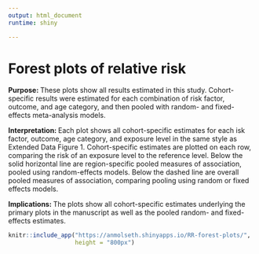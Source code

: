 ```yaml
---
output: html_document
runtime: shiny

---
```


# Forest plots of relative risk {#RR-forest}



__Purpose: __ These plots show all results estimated in this study. Cohort-specific results were estimated for each combination of risk factor, outcome, and age category, and then pooled with random- and fixed-effects meta-analysis models.

__Interpretation: __ Each plot shows all cohort-specific estimates for each isk factor, outcome,  age category, and exposure level in the same style as Extended Data Figure 1. Cohort-specific estimates are plotted on each row, comparing the risk of an exposure level to the reference level.  Below the solid horizontal line are region-specific pooled measures of association, pooled using random-effects models. Below the dashed line are overall pooled measures of association, comparing pooling using random or fixed effects models. 

__Implications: __ The plots show all cohort-specific estimates underlying the primary plots in the manuscript as well as the pooled random- and fixed-effects estimates.


```r
knitr::include_app("https://anmolseth.shinyapps.io/RR-forest-plots/",
                   height = "800px")
```
